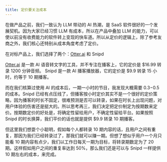 ```yaml
---
title: 定价要关注成本
---
```


在做产品之前，我们一致认为 LLM 带动的 AI 热潮，是 SaaS 软件很好的一个发展契机。因为大家已经习惯 LLM 有成本，所以在产品中叠加 LLM 的能力，可以使以前没有收费能力的软件转上变现的快车道。所以从定价的逻辑上，除了参考友商之外，我们核心还特别从成本角度考虑了定价。

在对标产品上，我们选择了两个：[Otter.ai](http://otter.ai/) 和 Snipd

[Otter.ai](http://otter.ai/) 是一款 AI 语音转文字的工具，并不专注在播客上，它的定价是 $16.99 转录 1200 分钟音频。
Snipd 是一款 AI 播客播放器，它的定价是 $9.9 转录 15 小时，约等于 10 期播客。

而在我们核算过使用 AI 的成本后，一期一小时的节目，我发现大概需要 $0.3-$0.5 的成本。Snipd 已经有点压线了，但播客按小时定价其实不是一个很好的定价策略，因为播客的时长不固定，很难预测是否可以转录，如果在时长上出现问题，对用户体验的伤害还是挺大的。所以思考再三，我们决定把定价制定为按期数来定价。按期数定价的好处是，将确定性留给用户，不确定性留给平台。如果按照 Snipd 的时长换算，我们平价的话也就是提供 $9.9 转录 10 期播客。

但这里我们想耍个小聪明，假如每个人都转录 10 期内容的话，且用户之间有重复，那因为我们已经转录过了，那我们就可以赚一期。但想了想似乎用户一个月只能看 10 期内容有点少，我们以工作日每天一期为目标，将转录期数定为了 20 期。这样假如用户之间的重复率达到 50%，那么我们还是可以与 Snipd 一样提供 10 期左右的成本，来完成。
